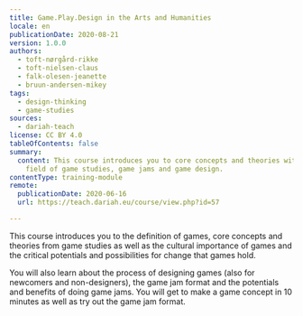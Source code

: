 ```yaml
---
title: Game.Play.Design in the Arts and Humanities
locale: en
publicationDate: 2020-08-21
version: 1.0.0
authors:
  - toft-nørgård-rikke
  - toft-nielsen-claus
  - falk-olesen-jeanette
  - bruun-andersen-mikey
tags:
  - design-thinking
  - game-studies
sources:
  - dariah-teach
license: CC BY 4.0
tableOfContents: false
summary:
  content: This course introduces you to core concepts and theories within the
    field of game studies, game jams and game design.
contentType: training-module
remote:
  publicationDate: 2020-06-16
  url: https://teach.dariah.eu/course/view.php?id=57

---
```


This course introduces you to the definition of games, core concepts and theories from game studies as well as the cultural importance of games and the critical potentials and possibilities for change that games hold.

You will also learn about the process of designing games (also for newcomers and non-designers), the game jam format and the potentials and benefits of doing game jams. You will get to make a game concept in 10 minutes as well as try out the game jam format.

<ExternalResource
  title="Interested in learning more?"
  subtitle="Check out Game.Play.Design in the Arts and Humanities on #dariahTeach"
  url="https://teach.dariah.eu/course/view.php?id=57"
/>
